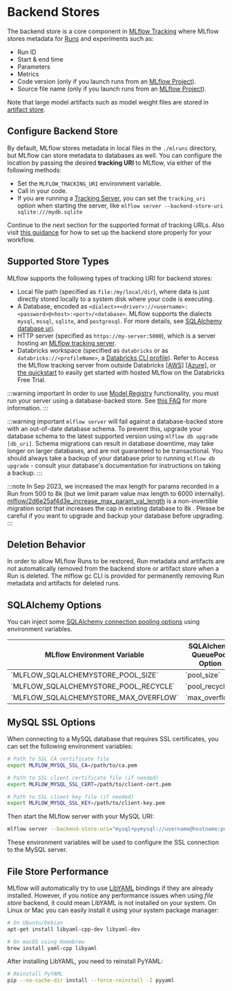 
# Backend Stores

The backend store is a core component in [MLflow Tracking](/ml/tracking) where MLflow stores metadata for
[Runs](/ml/tracking#runs) and experiments such as:

- Run ID
- Start & end time
- Parameters
- Metrics
- Code version (only if you launch runs from an [MLflow Project](/ml/projects)).
- Source file name (only if you launch runs from an [MLflow Project](/ml/projects)).

Note that large model artifacts such as model weight files are stored in [artifact store](/ml/tracking/artifacts-stores).

## Configure Backend Store

By default, MLflow stores metadata in local files in the `./mlruns` directory, but MLflow can store metadata to databases as well.
You can configure the location by passing the desired **tracking URI** to MLflow, via either of the following methods:

- Set the `MLFLOW_TRACKING_URI` environment variable.
- Call <APILink fn="mlflow.set_tracking_uri" /> in your code.
- If you are running a [Tracking Server](/ml/tracking#tracking_server), you can set the `tracking_uri` option when starting the server, like `mlflow server --backend-store-uri sqlite:///mydb.sqlite`

Continue to the next section for the supported format of tracking URLs.
Also visit [this guidance](/ml/tracking#tracking_setup) for how to set up the backend store properly for your workflow.

## Supported Store Types

MLflow supports the following types of tracking URI for backend stores:

- Local file path (specified as `file:/my/local/dir`), where data is just directly stored locally to a system disk where your code is executing.
- A Database, encoded as `<dialect>+<driver>://<username>:<password>@<host>:<port>/<database>`. MLflow supports the dialects `mysql`, `mssql`, `sqlite`, and `postgresql`. For more details, see [SQLAlchemy database uri](https://docs.sqlalchemy.org/en/latest/core/engines.html#database-urls).
- HTTP server (specified as `https://my-server:5000`), which is a server hosting an [MLflow tracking server](/ml/tracking#tracking_server).
- Databricks workspace (specified as `databricks` or as `databricks://<profileName>`, a [Databricks CLI profile](https://github.com/databricks/databricks-cli#installation)).
  Refer to Access the MLflow tracking server from outside Databricks [[AWS]](http://docs.databricks.com/applications/mlflow/access-hosted-tracking-server.html)
  [[Azure]](http://docs.microsoft.com/azure/databricks/applications/mlflow/access-hosted-tracking-server), or [the quickstart](/ml/getting-started/intro-quickstart) to
  easily get started with hosted MLflow on the Databricks Free Trial.

:::warning important
In order to use [Model Registry](/ml/model-registry) functionality, you must run your server using a database-backed store. See [this FAQ](/ml/tracking#tracking-with-model-registry) for more information.
:::

:::warning important
`mlflow server` will fail against a database-backed store with an out-of-date database schema.
To prevent this, upgrade your database schema to the latest supported version using
`mlflow db upgrade [db_uri]`. Schema migrations can result in database downtime, may
take longer on larger databases, and are not guaranteed to be transactional. You should always
take a backup of your database prior to running `mlflow db upgrade` - consult your database's
documentation for instructions on taking a backup.
:::

:::note
In Sep 2023, we increased the max length for params recorded in a Run from 500 to 8k (but we limit param value max length to 6000 internally).
[mlflow/2d6e25af4d3e_increase_max_param_val_length](https://github.com/mlflow/mlflow/blob/master/mlflow/store/db_migrations/versions/2d6e25af4d3e_increase_max_param_val_length.py)
is a non-invertible migration script that increases the cap in existing database to 8k . Please be careful if you want to upgrade and backup your database before upgrading.
:::

## Deletion Behavior

In order to allow MLflow Runs to be restored, Run metadata and artifacts are not automatically removed
from the backend store or artifact store when a Run is deleted. The <Link to="/api_reference/cli.html" target="_blank">mlflow gc</Link> CLI is provided
for permanently removing Run metadata and artifacts for deleted runs.

## SQLAlchemy Options

You can inject some [SQLAlchemy connection pooling options](https://docs.sqlalchemy.org/en/latest/core/pooling.html) using environment variables.

<table>
  <thead>
    <tr>
      <th>MLflow Environment Variable</th>
      <th>SQLAlchemy QueuePool Option</th>
    </tr>
  </thead>
  <tbody>
    <tr>
      <td>`MLFLOW_SQLALCHEMYSTORE_POOL_SIZE`</td>
      <td>`pool_size`</td>
    </tr>
    <tr>
      <td>`MLFLOW_SQLALCHEMYSTORE_POOL_RECYCLE`</td>
      <td>`pool_recycle`</td>
    </tr>
    <tr>
      <td>`MLFLOW_SQLALCHEMYSTORE_MAX_OVERFLOW`</td>
      <td>`max_overflow`</td>
    </tr>
  </tbody>
</table>

## MySQL SSL Options

When connecting to a MySQL database that requires SSL certificates, you can set the following environment variables:

```bash
# Path to SSL CA certificate file
export MLFLOW_MYSQL_SSL_CA=/path/to/ca.pem

# Path to SSL client certificate file (if needed)
export MLFLOW_MYSQL_SSL_CERT=/path/to/client-cert.pem

# Path to SSL client key file (if needed)
export MLFLOW_MYSQL_SSL_KEY=/path/to/client-key.pem
```

Then start the MLflow server with your MySQL URI:

```bash
mlflow server --backend-store-uri="mysql+pymysql://username@hostname:port/database" --default-artifact-root=s3://your-bucket --host=0.0.0.0 --port=5000
```

These environment variables will be used to configure the SSL connection to the MySQL server.

## File Store Performance

MLflow will automatically try to use [LibYAML](https://pyyaml.org/wiki/LibYAML) bindings if they are already installed.
However, if you notice any performance issues when using _file store_ backend, it could mean LibYAML is not installed on your system.
On Linux or Mac you can easily install it using your system package manager:

```bash
# On Ubuntu/Debian
apt-get install libyaml-cpp-dev libyaml-dev

# On macOS using Homebrew
brew install yaml-cpp libyaml
```

After installing LibYAML, you need to reinstall PyYAML:

```bash
# Reinstall PyYAML
pip --no-cache-dir install --force-reinstall -I pyyaml
```
